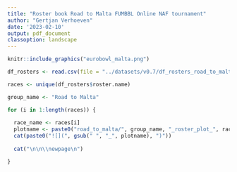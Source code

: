 ```yaml
---
title: "Roster book Road to Malta FUMBBL Online NAF tournament"
author: "Gertjan Verhoeven"
date: '2023-02-10'
output: pdf_document
classoption: landscape
---
```

```r

knitr::include_graphics("eurobowl_malta.png")
```

```r
df_rosters <- read.csv(file = "../datasets/v0.7/df_rosters_road_to_malta.csv")

races <- unique(df_rosters$roster.name)

group_name <- "Road to Malta"
```

```r
for (i in 1:length(races)) {
  
  race_name <- races[i]
  plotname <- paste0("road_to_malta/", group_name, "_roster_plot_", race_name, ".png")
  cat(paste0("![](", gsub(" ", "_", plotname), ")"))
  
  cat("\n\n\\newpage\n")

}

```
